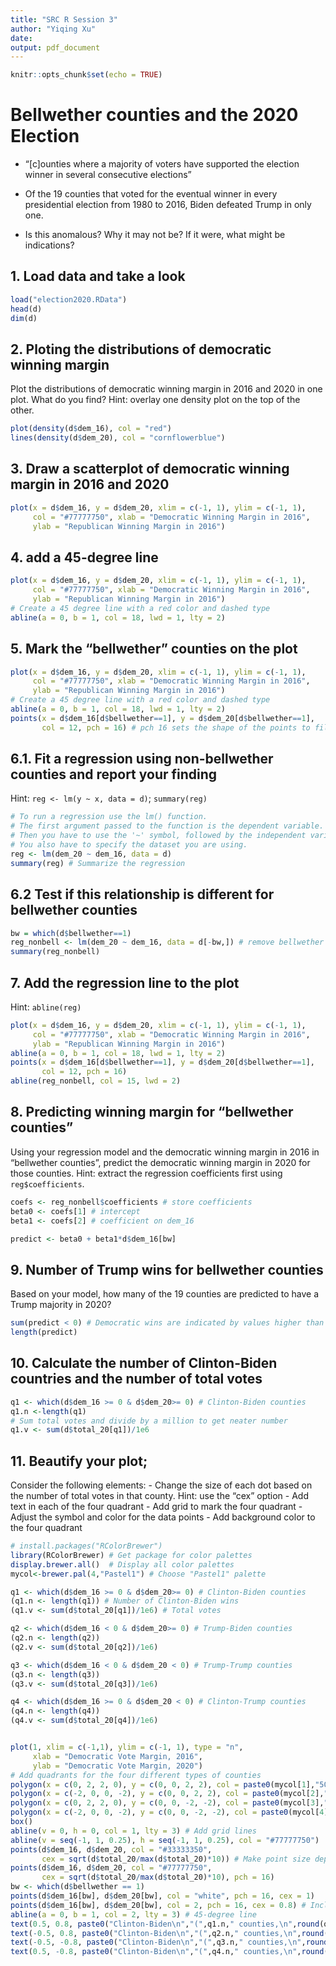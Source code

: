 ```yaml
---
title: "SRC R Session 3"
author: "Yiqing Xu"
date: 
output: pdf_document
---
```


```r
knitr::opts_chunk$set(echo = TRUE)
```

# Bellwether counties and the 2020 Election 

- “[c]ounties where a majority of voters have supported the election winner in several consecutive elections”

- Of the 19 counties that voted for the eventual winner in every presidential election from 1980 to 2016, Biden defeated Trump in only one. 

- Is this anomalous? Why it may not be? If it were, what might be indications? 

## 1. Load data and take a look
```r
load("election2020.RData")
head(d)
dim(d)
```

## 2. Ploting the distributions of democratic winning margin

Plot the distributions of democratic winning margin in 2016 and 2020 in one plot. What do you find? Hint: overlay one density plot on the top of the other. 

```r
plot(density(d$dem_16), col = "red")
lines(density(d$dem_20), col = "cornflowerblue")
```

## 3. Draw a scatterplot of democratic winning margin in 2016 and 2020

```r
plot(x = d$dem_16, y = d$dem_20, xlim = c(-1, 1), ylim = c(-1, 1),
     col = "#77777750", xlab = "Democratic Winning Margin in 2016", 
     ylab = "Republican Winning Margin in 2016")
```

## 4. add a 45-degree line
```r
plot(x = d$dem_16, y = d$dem_20, xlim = c(-1, 1), ylim = c(-1, 1),
     col = "#77777750", xlab = "Democratic Winning Margin in 2016", 
     ylab = "Republican Winning Margin in 2016")
# Create a 45 degree line with a red color and dashed type
abline(a = 0, b = 1, col = 18, lwd = 1, lty = 2)
```

## 5. Mark the "bellwether" counties on the plot
```r
plot(x = d$dem_16, y = d$dem_20, xlim = c(-1, 1), ylim = c(-1, 1),
     col = "#77777750", xlab = "Democratic Winning Margin in 2016", 
     ylab = "Republican Winning Margin in 2016")
# Create a 45 degree line with a red color and dashed type
abline(a = 0, b = 1, col = 18, lwd = 1, lty = 2)
points(x = d$dem_16[d$bellwether==1], y = d$dem_20[d$bellwether==1],
       col = 12, pch = 16) # pch 16 sets the shape of the points to filled points
```

## 6.1. Fit a regression using non-bellwether counties and report your finding
Hint: `reg <- lm(y ~ x, data = d)`; `summary(reg)`
```r
# To run a regression use the lm() function. 
# The first argument passed to the function is the dependent variable.
# Then you have to use the '~' symbol, followed by the independent variables.
# You also have to specify the dataset you are using.
reg <- lm(dem_20 ~ dem_16, data = d)
summary(reg) # Summarize the regression
```

## 6.2 Test if this relationship is different for bellwether counties
```r
bw = which(d$bellwether==1)
reg_nonbell <- lm(dem_20 ~ dem_16, data = d[-bw,]) # remove bellwether counties
summary(reg_nonbell)
```

## 7. Add the regression line to the plot
Hint: `abline(reg)`

```r
plot(x = d$dem_16, y = d$dem_20, xlim = c(-1, 1), ylim = c(-1, 1),
     col = "#77777750", xlab = "Democratic Winning Margin in 2016", 
     ylab = "Republican Winning Margin in 2016")
abline(a = 0, b = 1, col = 18, lwd = 1, lty = 2)
points(x = d$dem_16[d$bellwether==1], y = d$dem_20[d$bellwether==1],
       col = 12, pch = 16) 
abline(reg_nonbell, col = 15, lwd = 2)

```

## 8. Predicting winning margin for "bellwether counties"

Using your regression model and the democratic winning margin in 2016 in "bellwether counties", predict the democratic winning margin in 2020 for those counties. Hint: extract the regression coefficients first using `reg$coefficients`.

```r
coefs <- reg_nonbell$coefficients # store coefficients
beta0 <- coefs[1] # intercept
beta1 <- coefs[2] # coefficient on dem_16

predict <- beta0 + beta1*d$dem_16[bw]
```

## 9. Number of Trump wins for bellwether counties

Based on your model, how many of the 19 counties are predicted to have a Trump majority in 2020?
```r
sum(predict < 0) # Democratic wins are indicated by values higher than 0. 
length(predict)
```


## 10. Calculate the number of Clinton-Biden countries and the number of total votes

```r
q1 <- which(d$dem_16 >= 0 & d$dem_20>= 0) # Clinton-Biden counties
q1.n <-length(q1)
# Sum total votes and divide by a million to get neater number
q1.v <- sum(d$total_20[q1])/1e6 
```

## 11. Beautify your plot;

Consider the following elements:
 - Change the size of each dot based on the number of total votes in that county. Hint: use the "cex" option
 - Add text in each of the four quadrant
 - Add grid to mark the four quadrant
 - Adjust the symbol and color for the data points
 - Add background color to the four quadrant


```r
# install.packages("RColorBrewer")
library(RColorBrewer) # Get package for color palettes
display.brewer.all()  # Display all color palettes
mycol<-brewer.pal(4,"Pastel1") # Choose "Pastel1" palette

q1 <- which(d$dem_16 >= 0 & d$dem_20>= 0) # Clinton-Biden counties
(q1.n <- length(q1)) # Number of Clinton-Biden wins
(q1.v <- sum(d$total_20[q1])/1e6) # Total votes

q2 <- which(d$dem_16 < 0 & d$dem_20>= 0) # Trump-Biden counties
(q2.n <- length(q2))
(q2.v <- sum(d$total_20[q2])/1e6)

q3 <- which(d$dem_16 < 0 & d$dem_20 < 0) # Trump-Trump counties
(q3.n <- length(q3))
(q3.v <- sum(d$total_20[q3])/1e6)

q4 <- which(d$dem_16 >= 0 & d$dem_20 < 0) # Clinton-Trump counties
(q4.n <- length(q4))
(q4.v <- sum(d$total_20[q4])/1e6)


plot(1, xlim = c(-1,1), ylim = c(-1, 1), type = "n", 
     xlab = "Democratic Vote Margin, 2016",
     ylab = "Democratic Vote Margin, 2020")
# Add quadrants for the four different types of counties
polygon(x = c(0, 2, 2, 0), y = c(0, 0, 2, 2), col = paste0(mycol[1],"50"))
polygon(x = c(-2, 0, 0, -2), y = c(0, 0, 2, 2), col = paste0(mycol[2],"50"))
polygon(x = c(0, 2, 2, 0), y = c(0, 0, -2, -2), col = paste0(mycol[3],"50"))
polygon(x = c(-2, 0, 0, -2), y = c(0, 0, -2, -2), col = paste0(mycol[4],"50"))
box()
abline(v = 0, h = 0, col = 1, lty = 3) # Add grid lines
abline(v = seq(-1, 1, 0.25), h = seq(-1, 1, 0.25), col = "#77777750")
points(d$dem_16, d$dem_20, col = "#33333350", 
       cex = sqrt(d$total_20/max(d$total_20)*10)) # Make point size depend on number of votes
points(d$dem_16, d$dem_20, col = "#77777750", 
       cex = sqrt(d$total_20/max(d$total_20)*10), pch = 16)
bw <- which(d$bellwether == 1)
points(d$dem_16[bw], d$dem_20[bw], col = "white", pch = 16, cex = 1)
points(d$dem_16[bw], d$dem_20[bw], col = 2, pch = 16, cex = 0.8) # Include bw counties
abline(a = 0, b = 1, col = 2, lty = 3) # 45-degree line
text(0.5, 0.8, paste0("Clinton-Biden\n","(",q1.n," counties,\n",round(q1.v,1)," M voters)"))
text(-0.5, 0.8, paste0("Clinton-Biden\n","(",q2.n," counties,\n",round(q2.v,1)," M voters)"))
text(-0.5, -0.8, paste0("Clinton-Biden\n","(",q3.n," counties,\n",round(q3.v, 1)," M voters)"))
text(0.5, -0.8, paste0("Clinton-Biden\n","(",q4.n," counties,\n",round(q4.v,1)," M voters)"))




```





